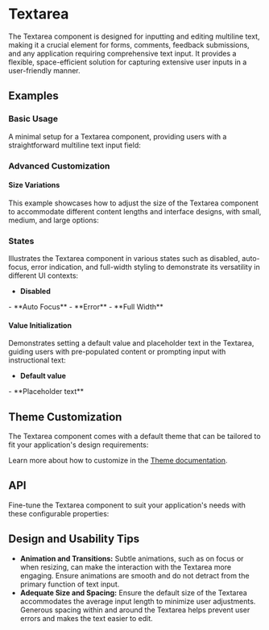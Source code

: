
<Meta of={TextareaStories} />

# Textarea
The Textarea component is designed for inputting and editing multiline text, making it a crucial element for forms, comments, feedback submissions, and any application requiring comprehensive text input.
It provides a flexible, space-efficient solution for capturing extensive user inputs in a user-friendly manner.

## Examples
### Basic Usage
A minimal setup for a Textarea component, providing users with a straightforward multiline text input field:
<ToggleCanvas of={TextareaStories.Basic} storybook="components-form-textarea--basic" />
### Advanced Customization
#### Size Variations
This example showcases how to adjust the size of the Textarea component to accommodate different content lengths and interface designs, with small, medium, and large options:
<ToggleCanvas of={TextareaStories.Sizes} storybook="components-form-textarea--sizes" />
### States
Illustrates the Textarea component in various states such as disabled, auto-focus, error indication, and full-width styling to demonstrate its versatility in different UI contexts:
- **Disabled**
<ToggleCanvas of={TextareaStories.Disabled} storybook="components-form-textarea--disabled" />
- **Auto Focus**
<ToggleCanvas of={TextareaStories.AutoFocus} storybook="components-form-textarea--auto-focus" />
- **Error**
<ToggleCanvas of={TextareaStories.Error} storybook="components-form-textarea--error" />
- **Full Width**
<ToggleCanvas of={TextareaStories.FullWidth} storybook="components-form-textarea--full-width" />

#### Value Initialization
Demonstrates setting a default value and placeholder text in the Textarea, guiding users with pre-populated content or prompting input with instructional text:
- **Default value**
<ToggleCanvas of={TextareaStories.DefaultValue} storybook="components-form-textarea--default-value" />
- **Placeholder text**
<ToggleCanvas of={TextareaStories.Placeholder} storybook="components-form-textarea--placeholder" />

## Theme Customization
The Textarea component comes with a default theme that can be tailored to fit your application's design requirements:

<ThemeRender theme={textareaTheme} />

Learn more about how to customize in the [Theme documentation](/docs/theme/getting-started).

## API
Fine-tune the Textarea component to suit your application's needs with these configurable properties:
<PropsTable name="Textarea" />

## Design and Usability Tips

- **Animation and Transitions:** Subtle animations, such as on focus or when resizing, can make the interaction with the Textarea more engaging. Ensure animations are smooth and do not detract from the primary function of text input.
- **Adequate Size and Spacing:** Ensure the default size of the Textarea accommodates the average input length to minimize user adjustments. Generous spacing within and around the Textarea helps prevent user errors and makes the text easier to edit.
